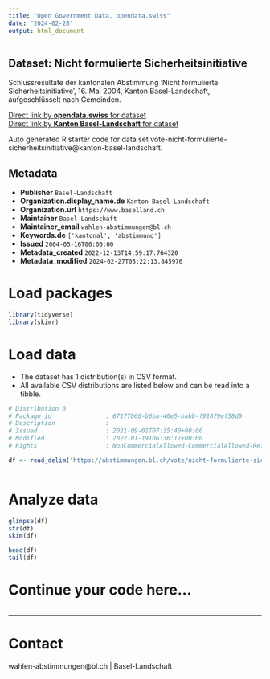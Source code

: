 ```yaml
---
title: "Open Government Data, opendata.swiss"
date: "2024-02-28"
output: html_document
---
```


## Dataset: Nicht formulierte Sicherheitsinitiative

Schlussresultate der kantonalen Abstimmung 'Nicht formulierte Sicherheitsinitiative', 16. Mai 2004, Kanton Basel-Landschaft, aufgeschlüsselt nach Gemeinden.

[Direct link by **opendata.swiss** for dataset](https://opendata.swiss/de/dataset/nicht-formulierte-sicherheitsinitiative)<br>
[Direct link by **Kanton Basel-Landschaft** for dataset](https://abstimmungen.bl.ch/vote/nicht-formulierte-sicherheitsinitiative/data)

Auto generated R starter code for data set vote-nicht-formulierte-sicherheitsinitiative@kanton-basel-landschaft.

## Metadata

- **Publisher** `Basel-Landschaft`
- **Organization.display_name.de** `Kanton Basel-Landschaft`
- **Organization.url** `https://www.baselland.ch`
- **Maintainer** `Basel-Landschaft`
- **Maintainer_email** `wahlen-abstimmungen@bl.ch`
- **Keywords.de** `['kantonal', 'abstimmung']`
- **Issued** `2004-05-16T00:00:00`
- **Metadata_created** `2022-12-13T14:59:17.764320`
- **Metadata_modified** `2024-02-27T05:22:13.845976`


# Load packages

```r

library(tidyverse)
library(skimr)

```

# Load data

-   The dataset has 1 distribution(s) in CSV format.
-   All available CSV distributions are listed below and can be read into a tibble.

```r

# Distribution 0
# Package_id               : 67177b60-b6ba-46e5-babb-f91679ef58d9
# Description              : 
# Issued                   : 2021-09-01T07:35:40+00:00
# Modified                 : 2022-01-19T06:36:17+00:00
# Rights                   : NonCommercialAllowed-CommercialAllowed-ReferenceRequired

df <- read_delim('https://abstimmungen.bl.ch/vote/nicht-formulierte-sicherheitsinitiative/data-csv')



```

# Analyze data

```r

glimpse(df)
str(df)
skim(df)

head(df)
tail(df)

```

# Continue your code here...

```r

```

------------------------------------------------------------------------

# Contact

wahlen-abstimmungen@bl.ch | Basel-Landschaft
